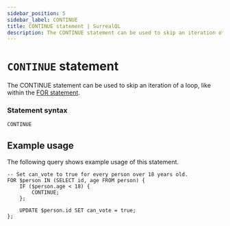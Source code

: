 ```yaml
---
sidebar_position: 5
sidebar_label: CONTINUE
title: CONTINUE statement | SurrealQL
description: The CONTINUE statement can be used to skip an iteration of a loop, like within the FOR statement
---
```


# `CONTINUE` statement

The CONTINUE statement can be used to skip an iteration of a loop, like within the [FOR statement](/docs/surrealdb/surrealql/statements/for).

### Statement syntax

```surql title="SurrealQL Syntax"
CONTINUE
```

## Example usage

The following query shows example usage of this statement.

```surql
-- Set can_vote to true for every person over 18 years old.
FOR $person IN (SELECT id, age FROM person) {
	IF ($person.age < 18) {
		CONTINUE;
	};

	UPDATE $person.id SET can_vote = true;
};
```
